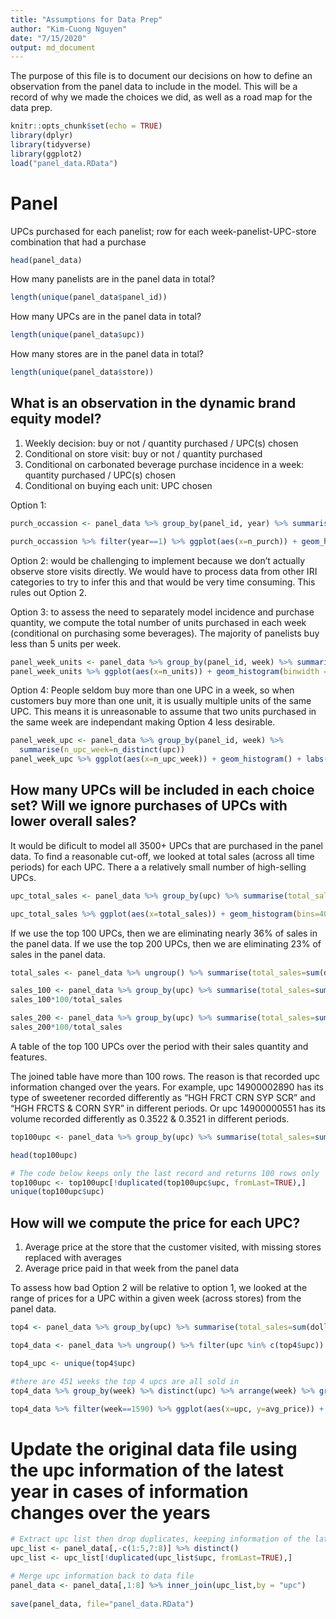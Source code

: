 ---
title: "Assumptions for Data Prep"
author: "Kim-Cuong Nguyen"
date: "7/15/2020"
output: md_document
---

The purpose of this file is to document our decisions on how to define an observation from the panel data to include in the model. This will be a record of why we made the choices we did, as well as a road map for the data prep. 

```{r}
knitr::opts_chunk$set(echo = TRUE)
library(dplyr)
library(tidyverse)
library(ggplot2)
load("panel_data.RData")
```

# Panel
UPCs purchased for each panelist; row for each week-panelist-UPC-store combination that had a purchase
```{r}
head(panel_data)
```

How many panelists are in the panel data in total? 
```{r}
length(unique(panel_data$panel_id))
```

How many UPCs are in the panel data in total? 
```{r}
length(unique(panel_data$upc))
```

How many stores are in the panel data in total? 
```{r}
length(unique(panel_data$store))
```

## What is an observation in the dynamic brand equity model? 
1. Weekly decision: buy or not / quantity purchased / UPC(s) chosen
2. Conditional on store visit: buy or not / quantity purchased
3. Conditional on carbonated beverage purchase incidence in a week: quantity purchased / UPC(s) chosen
4. Conditional on buying each unit: UPC chosen

Option 1: 

```{r}
purch_occassion <- panel_data %>% group_by(panel_id, year) %>% summarise(n_purch=n())

purch_occassion %>% filter(year==1) %>% ggplot(aes(x=n_purch)) + geom_histogram() + labs(x="number purchases per year", title="Number of purchases per year for year 1")
```

Option 2: would be challenging to implement because we don't actually observe store visits directly. We would have to process data from other IRI categories to try to infer this and that would be very time consuming. This rules out Option 2. 

Option 3: to assess the need to separately model incidence and purchase quantity, we compute the total number of units purchased in each week (conditional on purchasing some beverages). The majority of panelists buy less than 5 units per week. 

```{r}
panel_week_units <- panel_data %>% group_by(panel_id, week) %>% summarise(n_units=sum(units))
panel_week_units %>% ggplot(aes(x=n_units)) + geom_histogram(binwidth = 1) + xlim(0, 25) + labs(title="Number of units panelists buy in a week", y="count of panelist-weeks", x="number of units purchased in a week")
```

Option 4: People seldom buy more than one UPC in a week, so when customers buy more than one unit, it is usually multiple units of the same UPC. This means it is unreasonable to assume that two units purchased in the same week are independant making Option 4 less desirable. 

```{r}
panel_week_upc <- panel_data %>% group_by(panel_id, week) %>%
  summarise(n_upc_week=n_distinct(upc))
panel_week_upc %>% ggplot(aes(x=n_upc_week)) + geom_histogram() + labs(x="number of UPCs in a week", y="count of panelist-weeks", title="Number of different UPCs customers buy in a week")
```


## How many UPCs will be included in each choice set? Will we ignore purchases of UPCs with lower overall sales?
It would be dificult to model all 3500+ UPCs that are purchased in the panel data. To find a reasonable cut-off, we looked at total sales (across all time periods) for each UPC. There a a relatively small number of high-selling UPCs. 

```{r}
upc_total_sales <- panel_data %>% group_by(upc) %>% summarise(total_sales = sum(units)) %>% arrange(desc(total_sales))

upc_total_sales %>% ggplot(aes(x=total_sales)) + geom_histogram(bins=40) + labs(title="Total UPC sales for each UPC over complete time period") + xlim(0, 10000) + ylim(0, 100)
```

If we use the top 100 UPCs, then we are eliminating nearly 36% of sales in the panel data. If we use the top 200 UPCs, then we are eliminating 23% of sales in the panel data. 

```{r}
total_sales <- panel_data %>% ungroup() %>% summarise(total_sales=sum(dollars))

sales_100 <- panel_data %>% group_by(upc) %>% summarise(total_sales=sum(dollars)) %>% arrange(desc(total_sales)) %>% slice(1:100) %>% summarise(total_sales=sum(total_sales))
sales_100*100/total_sales

sales_200 <- panel_data %>% group_by(upc) %>% summarise(total_sales=sum(dollars)) %>% arrange(desc(total_sales)) %>% slice(1:200) %>% summarise(total_sales=sum(total_sales))
sales_200*100/total_sales
```

A table of the top 100 UPCs over the period with their sales quantity and features.

The joined table have more than 100 rows. The reason is that recorded upc information changed over the years. For example, upc 14900002890 has its type of sweetener recorded differently as "HGH FRCT CRN SYP SCR" and "HGH FRCTS & CORN SYR" in different periods. Or upc 14900000551 has its volume recorded differently as 0.3522 & 0.3521 in different periods.

```{r}
top100upc <- panel_data %>% group_by(upc) %>% summarise(total_sales=sum(dollars)) %>% arrange(desc(total_sales)) %>% slice(1:100) %>% left_join(panel_data, by="upc") %>% select(-total_sales, -panel_id,-year, -week,-store,-outlet, -units, -dollars, -large_category) %>% distinct()

head(top100upc)

# The code below keeps only the last record and returns 100 rows only
top100upc <- top100upc[!duplicated(top100upc$upc, fromLast=TRUE),]
unique(top100upc$upc)
```

## How will we compute the price for each UPC?
1. Average price at the store that the customer visited, with missing stores replaced with averages
2. Average price paid in that week from the panel data

To assess how bad Option 2 will be relative to option 1, we looked at the range of prices for a UPC within a given week (across stores) from the panel data. 

```{r}
top4 <- panel_data %>% group_by(upc) %>% summarise(total_sales=sum(dollars)) %>% arrange(desc(total_sales)) %>% slice(1:4)

top4_data <- panel_data %>% ungroup() %>% filter(upc %in% c(top4$upc)) %>% mutate(avg_price=dollars/units) %>% group_by(upc, avg_price)

top4_upc <- unique(top4$upc)

#there are 451 weeks the top 4 upcs are all sold in 
top4_data %>% group_by(week) %>% distinct(upc) %>% arrange(week) %>% group_by(week) %>% summarise(n=n()) %>% filter(n==4)

top4_data %>% filter(week==1590) %>% ggplot(aes(x=upc, y=avg_price)) + geom_violin()
```

# Update the original data file using the upc information of the latest year in cases of information changes over the years

```{r}
# Extract upc list then drop duplicates, keeping information of the latest year
upc_list <- panel_data[,-c(1:5,7:8)] %>% distinct()
upc_list <- upc_list[!duplicated(upc_list$upc, fromLast=TRUE),]

# Merge upc information back to data file
panel_data <- panel_data[,1:8] %>% inner_join(upc_list,by = "upc")
  
save(panel_data, file="panel_data.RData")
```
